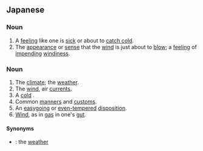 ==Japanese==
{{ja-kanjitab|風|気}}

===Noun===
{{ja-noun|かざけ}}

{{ja-noun|かぜけ}}

# A [[feeling]] like one is [[sick]] or about to [[catch cold]].
# The [[appearance]] or [[sense]] that the [[wind]] is just about to [[blow]]; a [[feeling]] of [[impending]] [[windiness]].

===Noun===
{{ja-noun|ふうき}}

# The [[climate]]; the [[weather]].
# The [[wind]], air [[current]]s.
# A [[cold]] {{qualifier|a disease}}.
# Common [[manners]] and [[customs]].
# An [[easygoing]] or [[even-tempered]] [[disposition]].
# [[wind|Wind]], as in [[gas]] in one's [[gut]].

====Synonyms====
* {{ja-r|天気|てんき}}: the [[weather]]